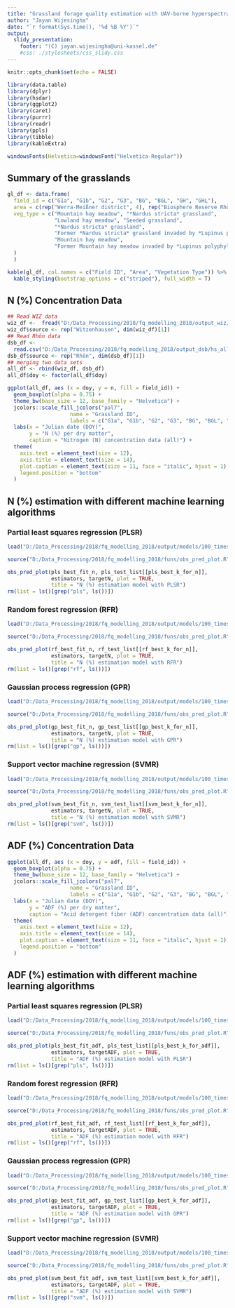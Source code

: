 ```yaml
---
title: "Grassland forage quality estimation with UAV-borne hyperspectral data"
author: "Jayan Wijesingha"
date: "`r format(Sys.time(), '%d %B %Y')`"
output: 
  slidy_presentation:
    footer: "(C) jayan.wijesingha@uni-kassel.de"
    #css: ./stylesheets/css_slidy.css
---
```


```r
knitr::opts_chunk$set(echo = FALSE)

library(data.table)
library(dplyr)
library(hsdar)
library(ggplot2)
library(caret)
library(purrr)
library(readr)
library(ppls)
library(tibble)
library(kableExtra)

windowsFonts(Helvetica=windowsFont("Helvetica-Regular"))
```

## Summary of the grasslands


```r

gl_df <- data.frame(
  field_id = c("G1a", "G1b", "G2", "G3", "BG", "BGL", "GH", "GHL"),
  area = c(rep("Werra-Meißner district", 4), rep("Biosphere Reserve Rhön", 4)),
  veg_type = c("Mountain hay meadow", "*Nardus stricta* grassland",
               "Lowland hay meadow", "Seeded grassland", 
               "*Nardus stricta* grassland", 
               "Former *Nardus stricta* grassland invaded by *Lupinus polyphyllus*",
               "Mountain hay meadow",
               "Former Mountain hay meadow invaded by *Lupinus polyphyllus*"
  )
  )

kable(gl_df, col.names = c("Field ID", "Area", "Vegetation Type")) %>%
  kable_styling(bootstrap_options = c("striped"), full_width = T)

```


## N (%) Concentration Data

```r
## Read WIZ data
wiz_df <-  fread("D:/Data_Processing/2018/fq_modelling_2018/output_wiz/hs_all_nrm_df_wiz.csv", header = TRUE)
wiz_df$source <- rep("Witzenhausen", dim(wiz_df)[1])
## Read Rhön data
dsb_df <-
  read.csv("D:/Data_Processing/2018/fq_modelling_2018/output_dsb/hs_all_nrm_df_dsb.csv", header = TRUE)
dsb_df$source <- rep("Rhön", dim(dsb_df)[1])
## merging two data sets
all_df <- rbind(wiz_df, dsb_df)
all_df$doy <- factor(all_df$doy)
```

```r
ggplot(all_df, aes (x = doy, y = n, fill = field_id)) + 
  geom_boxplot(alpha = 0.75) +
  theme_bw(base_size = 12, base_family = "Helvetica") +
  jcolors::scale_fill_jcolors("pal7",
                    name = "Grassland ID", 
                    labels = c("G1a", "G1b", "G2", "G3", "BG", "BGL", "GH", "GHL")) +
  labs(x = "Julian date (DOY)",
       y = "N (%) per dry matter",
       caption = "Nitrogen (N) concentration data (all)") +
  theme(
    axis.text = element_text(size = 12),
    axis.title = element_text(size = 14),
    plot.caption = element_text(size = 11, face = "italic", hjust = 1),
    legend.position = "bottom"
  )
```

## N (%) estimation with different machine learning algorithms

### Partial least squares regression (PLSR)

```r
load("D:/Data_Processing/2018/fq_modelling_2018/output/models/100_times/plsr_100.RData")

source("D:/Data_Processing/2018/fq_modelling_2018/funs/obs_pred_plot.R")
```

```r
obs_pred_plot(pls_best_fit_n, pls_test_list[[pls_best_k_for_n]], 
              estimators, targetN, plot = TRUE, 
              title = "N (%) estimation model with PLSR")
rm(list = ls()[grep("pls", ls())])
```

### Random forest regression (RFR)

```r
load("D:/Data_Processing/2018/fq_modelling_2018/output/models/100_times/rfr_100.RData")

source("D:/Data_Processing/2018/fq_modelling_2018/funs/obs_pred_plot.R")
```

```r
obs_pred_plot(rf_best_fit_n, rf_test_list[[rf_best_k_for_n]], 
              estimators, targetN, plot = TRUE, 
              title = "N (%) estimation model with RFR")
rm(list = ls()[grep("rf", ls())])
```

### Gaussian process regression (GPR)

```r
load("D:/Data_Processing/2018/fq_modelling_2018/output/models/100_times/gpr_100.RData")

source("D:/Data_Processing/2018/fq_modelling_2018/funs/obs_pred_plot.R")
```

```r
obs_pred_plot(gp_best_fit_n, gp_test_list[[gp_best_k_for_n]], 
              estimators, targetN, plot = TRUE, 
              title = "N (%) estimation model with GPR")
rm(list = ls()[grep("gp", ls())])
```

### Support vector machine regression (SVMR)

```r
load("D:/Data_Processing/2018/fq_modelling_2018/output/models/100_times/svmr_100.RData")

source("D:/Data_Processing/2018/fq_modelling_2018/funs/obs_pred_plot.R")
```

```r
obs_pred_plot(svm_best_fit_n, svm_test_list[[svm_best_k_for_n]], 
              estimators, targetN, plot = TRUE, 
              title = "N (%) estimation model with SVMR")
rm(list = ls()[grep("svm", ls())])
```

## ADF (%) Concentration Data

```r
ggplot(all_df, aes (x = doy, y = adf, fill = field_id)) + 
  geom_boxplot(alpha = 0.75) +
  theme_bw(base_size = 12, base_family = "Helvetica") +
  jcolors::scale_fill_jcolors("pal7",
                    name = "Grassland ID", 
                    labels = c("G1a", "G1b", "G2", "G3", "BG", "BGL", "GH", "GHL")) +
  labs(x = "Julian date (DOY)",
       y = "ADF (%) per dry matter",
       caption = "Acid detergent fiber (ADF) concentration data (all)") +
  theme(
    axis.text = element_text(size = 12),
    axis.title = element_text(size = 14),
    plot.caption = element_text(size = 11, face = "italic", hjust = 1),
    legend.position = "bottom"
  )
```

## ADF (%) estimation with different machine learning algorithms

### Partial least squares regression (PLSR)

```r
load("D:/Data_Processing/2018/fq_modelling_2018/output/models/100_times/plsr_100.RData")

source("D:/Data_Processing/2018/fq_modelling_2018/funs/obs_pred_plot.R")
```

```r
obs_pred_plot(pls_best_fit_adf, pls_test_list[[pls_best_k_for_adf]], 
              estimators, targetADF, plot = TRUE, 
              title = "ADF (%) estimation model with PLSR")
rm(list = ls()[grep("pls", ls())])
```

### Random forest regression (RFR)

```r
load("D:/Data_Processing/2018/fq_modelling_2018/output/models/100_times/rfr_100.RData")

source("D:/Data_Processing/2018/fq_modelling_2018/funs/obs_pred_plot.R")
```

```r
obs_pred_plot(rf_best_fit_adf, rf_test_list[[rf_best_k_for_adf]], 
              estimators, targetADF, plot = TRUE, 
              title = "ADF (%) estimation model with RFR")
rm(list = ls()[grep("rf", ls())])
```

### Gaussian process regression (GPR)

```r
load("D:/Data_Processing/2018/fq_modelling_2018/output/models/100_times/gpr_100.RData")

source("D:/Data_Processing/2018/fq_modelling_2018/funs/obs_pred_plot.R")
```

```r
obs_pred_plot(gp_best_fit_adf, gp_test_list[[gp_best_k_for_adf]], 
              estimators, targetADF, plot = TRUE, 
              title = "ADF (%) estimation model with GPR")
rm(list = ls()[grep("gp", ls())])
```

### Support vector machine regression (SVMR)

```r
load("D:/Data_Processing/2018/fq_modelling_2018/output/models/100_times/svmr_100.RData")

source("D:/Data_Processing/2018/fq_modelling_2018/funs/obs_pred_plot.R")
```

```r
obs_pred_plot(svm_best_fit_adf, svm_test_list[[svm_best_k_for_adf]], 
              estimators, targetADF, plot = TRUE, 
              title = "ADF (%) estimation model with SVMR")
rm(list = ls()[grep("svm", ls())])
```

